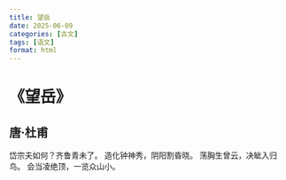 ```yaml
---
title: 望岳
date: 2025-06-09
categories: [古文]
tags: [语文]
format: html
---
```

# 《望岳》
## 唐·杜甫
岱宗夫如何？齐鲁青未了。
造化钟神秀，阴阳割昏晓。
荡胸生曾云，决眦入归鸟。
会当凌绝顶，一览众山小。